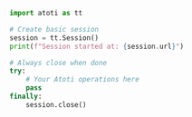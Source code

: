 ```python
import atoti as tt

# Create basic session
session = tt.Session()
print(f"Session started at: {session.url}")

# Always close when done
try:
    # Your Atoti operations here
    pass
finally:
    session.close()
```